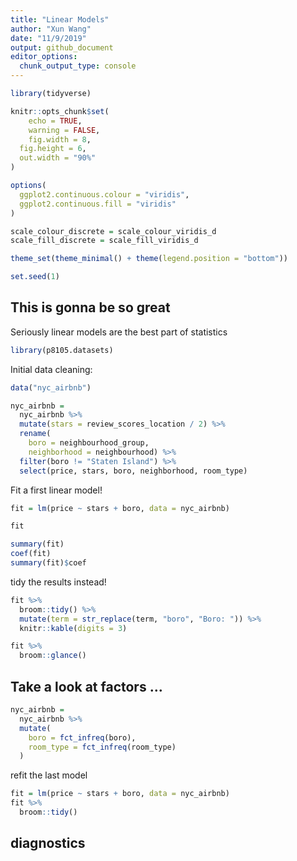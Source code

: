 ```yaml
---
title: "Linear Models"
author: "Xun Wang"
date: "11/9/2019"
output: github_document
editor_options: 
  chunk_output_type: console
---
```


```r
library(tidyverse)

knitr::opts_chunk$set(
	echo = TRUE,
	warning = FALSE,
	fig.width = 8, 
  fig.height = 6,
  out.width = "90%"
)

options(
  ggplot2.continuous.colour = "viridis",
  ggplot2.continuous.fill = "viridis"
)

scale_colour_discrete = scale_colour_viridis_d
scale_fill_discrete = scale_fill_viridis_d

theme_set(theme_minimal() + theme(legend.position = "bottom"))

set.seed(1)
```

## This is gonna be so great

Seriously linear models are the best part of statistics

```r
library(p8105.datasets)
```

Initial data cleaning:

```r
data("nyc_airbnb")

nyc_airbnb = 
  nyc_airbnb %>% 
  mutate(stars = review_scores_location / 2) %>% 
  rename(
    boro = neighbourhood_group,
    neighborhood = neighbourhood) %>% 
  filter(boro != "Staten Island") %>% 
  select(price, stars, boro, neighborhood, room_type)
```

Fit a first linear model!

```r
fit = lm(price ~ stars + boro, data = nyc_airbnb)
```

```r
fit

summary(fit)
coef(fit)
summary(fit)$coef
```

tidy the results instead!

```r
fit %>% 
  broom::tidy() %>% 
  mutate(term = str_replace(term, "boro", "Boro: ")) %>% 
  knitr::kable(digits = 3)

fit %>% 
  broom::glance()
```

## Take a look at factors ...

```r
nyc_airbnb = 
  nyc_airbnb %>% 
  mutate(
    boro = fct_infreq(boro),
    room_type = fct_infreq(room_type)
  )
```

refit the last model

```r
fit = lm(price ~ stars + boro, data = nyc_airbnb)
fit %>% 
  broom::tidy()
```

## diagnostics




